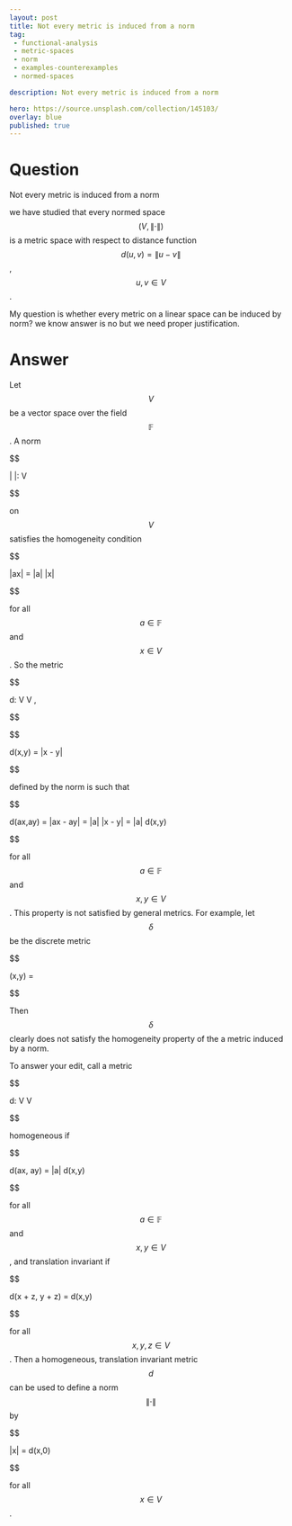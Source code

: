 ---
layout: post
title: Not every metric is induced from a norm
tag:
 - functional-analysis
 - metric-spaces
 - norm
 - examples-counterexamples
 - normed-spaces

description: Not every metric is induced from a norm

hero: https://source.unsplash.com/collection/145103/
overlay: blue 
published: true
---

# Question 

Not every metric is induced from a norm

<!--break-->


we have studied that every normed space $$(V, \lVert\cdot \lVert)$$ is a metric space with respect to distance function
$$d(u,v) = \lVert u - v \rVert$$, $$u,v \in V$$.
 
My question is whether every metric on a linear space can be induced by norm? we know answer is  no but we need proper justification.


# Answer 


Let $$V$$ be a vector space over the field $$\mathbb{F}$$. A norm


$$

\| \cdot \|: V \longrightarrow \mathbb{F}

$$


on $$V$$ satisfies the homogeneity condition


$$

\|ax\| = \|a\| \cdot \|x\|

$$


for all $$a \in \mathbb{F}$$ and $$x \in V$$. So the metric


$$

d: V \times V \longrightarrow \mathbb{F},

$$




$$

d(x,y) = \|x - y\|

$$


defined by the norm is such that


$$

d(ax,ay) = \|ax - ay\| = \|a\| \cdot \|x - y\| = \|a\| d(x,y)

$$


for all $$a \in \mathbb{F}$$ and $$x,y \in V$$. This property is not satisfied by general metrics. For example, let $$\delta$$ be the discrete metric


$$

\delta(x,y) = \begin{cases} 1, & x \neq y, \\ 0, & x = y. \end{cases}

$$


Then $$\delta$$ clearly does not satisfy the homogeneity property of the a metric induced by a norm.

To answer your edit, call a metric


$$

d: V \times V \longrightarrow \mathbb{F}

$$


homogeneous if


$$

d(ax, ay) = \|a\| d(x,y)

$$


for all $$a \in \mathbb{F}$$ and $$x,y \in V$$, and translation invariant if


$$

d(x + z, y + z) = d(x,y)

$$


for all $$x, y, z \in V$$. Then a homogeneous, translation invariant metric $$d$$ can be used to define a norm $$\| \cdot \|$$ by


$$

\|x\| = d(x,0)

$$


for all $$x \in V$$.

